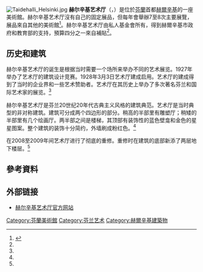 [[File:Taidehalli_Helsinki.jpg|thumb]]
'''赫尔辛基艺术厅'''（{{lang-fi|Helsingin Taidehalli}}，{{lang-sv|Helsingfors Konsthall}}）是位於[[芬蘭|芬蘭]]首都[[赫爾辛基|赫爾辛基]]的一座美術館。赫尔辛基艺术厅沒有自己的固定展品，但每年會舉辦7至8次主要展覽，展品來自其他的美術館<ref name="about-kunsthalle">{{cite web|url=http://taidehalli.fi/english/info/about-kunsthalle/|title=About Kunsthalle Helsinki|publisher=Kunsthalle Helsinki|accessdate=2014-07-04|deadurl=yes|archiveurl=https://web.archive.org/web/20140725215249/http://taidehalli.fi/english/info/about-kunsthalle/|archivedate=2014-07-25}}</ref>。赫尔辛基艺术厅由私人基金會所有，得到赫爾辛基市政府和教育部的支持，預算四分之一來自補貼<ref name="about-kunsthalle"/>。

== 历史和建筑 ==
赫尔辛基艺术厅的诞生是根据当时需要一个场所来举办不同的艺术展览。1927年举办了艺术厅的建筑设计竞赛。1928年3月3日艺术厅建成启用。艺术厅的建成得到了当时的企业界和一些艺术赞助者。艺术厅在其历史上举办了多次著名芬兰和国际艺术家的展览。<ref name="about"/>

赫尔辛基艺术厅是芬兰20世纪20年代古典主义风格的建筑典范。艺术厅是当时典型的非对称建筑。建筑可分成两个四边形的部分。稍高的半部里有雕塑厅；稍矮的半部里有几个绘画厅。两半部之间是楼梯，其顶部有装饰性的蓝色壁龛和金色的星星图案。整个建筑的装饰十分简约，外墙刷成粉红色。<ref name="about"/>

在2008至2009年间艺术厅进行了彻底的重修。重修时在建筑的底部新添了两层地下楼层。<ref name="about"/>

==參考資料==
{{Reflist|30em|refs=
<ref name="about">{{cite web | url = http://taidehalli.fi/en/taidehalli/ | title = About Kunsthalle Helsinki | language = en | publisher = Kunsthalle Helsinki | accessdate = 2016-09-20 | archive-date = 2019-03-07 | archive-url = https://web.archive.org/web/20190307023034/http://taidehalli.fi/en/taidehalli/ | dead-url = no }}</ref>
}}

== 外部链接 ==
* [http://taidehalli.fi/en/ 赫尔辛基艺术厅官方网站] {{Wayback|url=http://taidehalli.fi/en/ |date=20210514203305 }} {{fi}} {{sv}} {{en}}

{{赫尔辛基城市景观}}
{{coord|60|10|19.4|N|24|55|52|E|type:landmark_region:FI-18|display=title}}

[[Category:芬蘭美術館|Category:芬蘭美術館]]
[[Category:芬兰艺术|Category:芬兰艺术]]
[[Category:赫爾辛基建築物|Category:赫爾辛基建築物]]